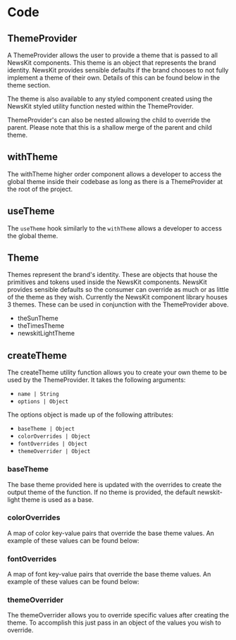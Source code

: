 

# Code

## ThemeProvider

A ThemeProvider allows the user to provide a theme that is passed to all NewsKit components.
This theme is an object that represents the brand identity. NewsKit provides sensible defaults if the brand chooses to not fully implement a theme of their own. 
Details of this can be found below in the theme section.

<CodeFromFile path="examples/theming/theme-provider.tsx"/>

The theme is also available to any styled component created using the NewsKit styled utility function nested within the ThemeProvider.

<CodeFromFile path="examples/theming/styled.tsx"/>

ThemeProvider's can also be nested allowing the child to override the parent. Please note that this is a shallow merge of the parent and child theme.

<CodeFromFile path="examples/theming/nested-theme-provider.tsx"/>

## withTheme

The withTheme higher order component allows a developer to access the global theme inside their codebase as long as there is a ThemeProvider 
at the root of the project.

<CodeFromFile path="examples/theming/with-theme.tsx"/>

## useTheme

The `useTheme` hook similarly to the `withTheme` allows a developer to access the global theme.

<CodeFromFile path="examples/theming/use-theme.tsx"/>

## Theme

Themes represent the brand's identity. These are objects that house the primitives and tokens used inside the NewsKit components. NewsKit provides 
sensible defaults so the consumer can override as much or as little of the theme as they wish. Currently the NewsKit component library houses 
3 themes. These can be used in conjunction with the ThemeProvider above.

* theSunTheme
* theTimesTheme
* newskitLightTheme

## createTheme

The createTheme utility function allows you to create your own theme to be used by the ThemeProvider. It takes the following arguments:

* `name | String`
* `options | Object`

The options object is made up of the following attributes:

* `baseTheme | Object`
* `colorOverrides | Object`
* `fontOverrides | Object`
* `themeOverrider | Object`

### baseTheme

The base theme provided here is updated with the overrides to create the output theme of the function. If no theme is provided, the default newskit-light theme is used as a base.

### colorOverrides

A map of color key-value pairs that override the base theme values. An example of these values can be found below:

<CodeFromFile path="examples/theming/colors.ts"/>

### fontOverrides

A map of font key-value pairs that override the base theme values. An example of these values can be found below:

<CodeFromFile path="examples/theming/fonts.ts" />

### themeOverrider

The themeOverrider allows you to override specific values after creating the theme. To accomplish this just pass in an object 
of the values you wish to override.


<CodeFromFile path="examples/theming/overrides.ts" />
